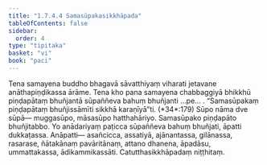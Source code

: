 ```yaml
---
title: "1.7.4.4 Samasūpakasikkhāpada"
tableOfContents: false
sidebar:
  order: 4
type: "tipitaka"
basket: "vi"
book: "paci"
---
```



<DynamicBreadcrumb />

<Division number="609" book="paci" e="ch" v="2" p="251">

<Paragraph number="1850" book="paci">
Tena samayena buddho bhagavā sāvatthiyaṃ viharati jetavane anāthapiṇḍikassa ārāme. Tena kho pana samayena chabbaggiyā bhikkhū piṇḍapātaṃ bhuñjantā sūpaññeva bahuṃ bhuñjanti …pe… .
</Paragraph>

<Paragraph number="1851" book="paci">
<Emphasis>“Samasūpakaṃ piṇḍapātaṃ bhuñjissāmīti sikkhā karaṇīyā”</Emphasis>ti. (*34*:<Emphasis>179</Emphasis>)
</Paragraph>

<Paragraph number="1852" book="paci">
<Emphasis>Sūpo</Emphasis> nāma dve sūpā— muggasūpo, māsasūpo hatthahāriyo. Samasūpako piṇḍapāto bhuñjitabbo. Yo anādariyaṃ paṭicca sūpaññeva bahuṃ bhuñjati, āpatti dukkaṭassa.
</Paragraph>

<Paragraph number="1853" book="paci">
Anāpatti— asañcicca, assatiyā, ajānantassa, gilānassa, rasarase, ñātakānaṃ pavāritānaṃ, attano dhanena, āpadāsu, ummattakassa, ādikammikassāti.

</Paragraph>
</Division>

<Paragraph number="1854" type="center" book="paci">
Catutthasikkhāpadaṃ niṭṭhitaṃ.
</Paragraph>